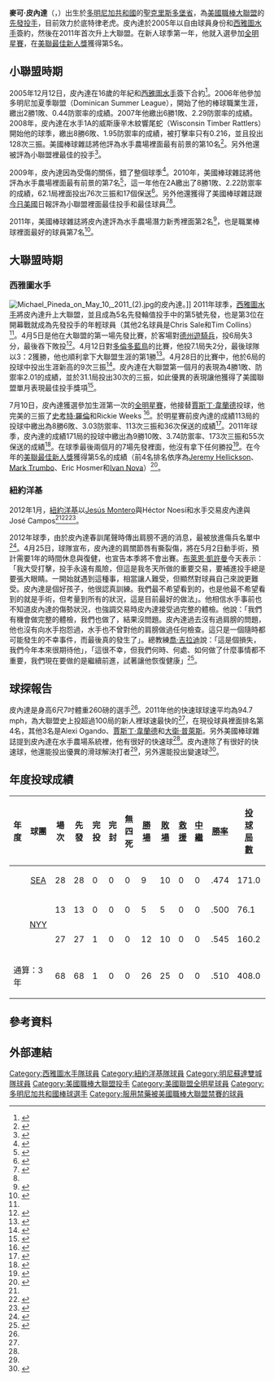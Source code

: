 {{Infobox MLB player
| name        = 麥可·皮內達<br />Michael Pineda 
| image       = Michael Pineda on June 17, 2015.jpg
| width       = 
| team        = 底特律老虎
| number      = 38
| position    = 先發投手
| birthdate   = {{birth date and age|1989|1|18}}
| birthplace  = {{DOM}}[[聖克里斯多堡省|聖克里斯多堡省]]
| bats        = 右
| throws      = 右
| debutleague = 美國職棒大聯盟
| debutdate   = 4月5日
| debutyear   = 2011年
| debutteam   = 西雅圖水手
| statyear    = 2021年球季
| statleague  = 美國職棒大聯盟
| stat1label  = 勝敗投數
| stat1value  = 62–54
| stat2label  = [[防禦率|防禦率]]
| stat2value  = 3.98
| stat3label  = [[三振|三振]]
| stat3value  = 940
| teams       = <nowiki></nowiki>
* [[西雅圖水手|西雅圖水手]] （{{MLBy|2011年}}）
* [[紐約洋基|紐約洋基]] （{{MLBy|2012年}}－{{MLBy|2017年}}）
* [[明尼蘇達雙城|明尼蘇達雙城]]（{{MLBy|2019年}}－{{MLBy|2021年}}）
* [[底特律老虎|底特律老虎]]（{{MLBy|2022年}}－）
|highlights=<nowiki></nowiki>
*[[美國職棒大聯盟全明星賽|全明星賽]] ([[2011年美國職棒大聯盟全明星賽|2011年]])
}}
'''麥可·皮內達'''（{{lang-es|Michael Francisco Pineda Paulino}}，{{bd|1989年|1月18日}}）出生於[[多明尼加共和國|多明尼加共和國]]的[[聖克里斯多堡省|聖克里斯多堡省]]，為[[美國職棒大聯盟|美國職棒大聯盟]]的[[先發投手|先發投手]]，目前效力於底特律老虎。皮內達於2005年以自由球員身份和[[西雅圖水手|西雅圖水手]]簽約，然後在2011年首次升上大聯盟。在新人球季第一年，他就入選參加[[2011年美國職棒大聯盟全明星賽|全明星賽]]，在[[美國職棒大聯盟年度最佳新人獎|美聯最佳新人獎]]獲得第5名。

==小聯盟時期==
2005年12月12日，皮內達在16歲的年紀和[[西雅圖水手|西雅圖水手]]簽下合約<ref name=tradecentral>{{cite web |last=Manuel |first=John |url=http://www.baseballamerica.com/today/majors/trade-central/2012/2612811.html |title=Majors: Trade Central: Yankees Use Montero To Acquire Pineda From Mariners |publisher=BaseballAmerica.com |date=January 13, 2012 |accessdate=January 14, 2012 |archive-date=2017-07-25 |archive-url=https://web.archive.org/web/20170725141518/http://www.baseballamerica.com/today/majors/trade-central/2012/2612811.html |dead-url=no }}</ref>。2006年他參加多明尼加夏季聯盟（Dominican Summer League），開始了他的棒球職業生涯，繳出2勝1敗、0.44防禦率的成績。2007年他繳出6勝1敗、2.29防禦率的成績。2008年，皮內達在水手1A的威斯康辛木紋響尾蛇（Wisconsin Timber Rattlers）開始他的球季，繳出8勝6敗、1.95防禦率的成績，被打擊率只有0.216，並且投出128次三振。美國棒球雜誌將他評為水手農場裡面最有前景的第10名<ref>{{cite web|last=Eddy|first=Matt|url=http://www.baseballamerica.com/today/prospects/rankings/organization-top-10-prospects/2009/267278.html|title=Seattle Mariners top 2009 prospects|publisher=Baseballamerica.com|date=December 5, 2008|accessdate=January 17, 2012|archive-date=2011-12-14|archive-url=https://web.archive.org/web/20111214143133/http://www.baseballamerica.com/today/prospects/rankings/organization-top-10-prospects/2009/267278.html|dead-url=no}}</ref>。另外他還被評為小聯盟裡最佳的投手<ref>{{cite news |first=John |last=Hicke |url=http://www.seattlepi.com/sports/article/M-s-finish-first-wave-of-skipper-interviews-1291520.php |title=M's finish first wave of skipper interviews |publisher=seattlepi.com |date=November 13, 2008 |accessdate=January 14, 2012 |archive-date=2018-06-29 |archive-url=https://web.archive.org/web/20180629234241/https://www.seattlepi.com/sports/article/M-s-finish-first-wave-of-skipper-interviews-1291520.php |dead-url=no }}</ref>。

2009年，皮內達因為受傷的關係，錯了整個球季<ref>{{cite web|url=http://newyork.yankees.mlb.com/news/article.jsp?ymd=20120113&content_id=26345470&vkey=news_nyy&c_id=nyy|first=Lyle|last=Spencer|title=Gutsy deal is worth risk for Mariners, Yankees|publisher=[[Major_League_Baseball_Advanced_Media|Major League Baseball Advanced Media]]|date=September 24, 2011|accessdate=January 14, 2012|archive-date=2012-01-28|archive-url=https://web.archive.org/web/20120128154343/http://newyork.yankees.mlb.com/news/article.jsp?ymd=20120113&content_id=26345470&vkey=news_nyy&c_id=nyy|dead-url=no}}</ref>。2010年，美國棒球雜誌將他評為水手農場裡面最有前景的第7名<ref name=ba2010>{{cite web |last=Eddy |first=Matt |url=http://www.baseballamerica.com/today/prospects/rankings/organization-top-10-prospects/2010/269393.html |title=Seattle Mariners top 2010 prospects |publisher=Baseballamerica.com |date=January 22, 2010 |accessdate=January 14, 2012 |archive-date=2017-04-26 |archive-url=https://web.archive.org/web/20170426144417/http://www.baseballamerica.com/today/prospects/rankings/organization-top-10-prospects/2010/269393.html |dead-url=no }}</ref>，這一年他在2A繳出了8勝1敗、2.22防禦率的成績，62.1局裡面投出76次三振和17個保送<ref>{{cite news |url=http://seattletimes.nwsource.com/html/marinersblog/2012750838_its_official_michael_pineda_sh.html |title=Mariners Blog | It's official: Michael Pineda shut down for rest of year, has "great chance" to make 2011 club, Zduriencik says |newspaper=[[Seattle_Times|Seattle Times]] |date=August 28, 2010 |accessdate=January 14, 2012 |archive-date=2010-10-08 |archive-url=https://web.archive.org/web/20101008031750/http://seattletimes.nwsource.com/html/marinersblog/2012750838_its_official_michael_pineda_sh.html |dead-url=no }}</ref>。另外他還獲得了美國棒球雜誌跟[[今日美國|今日美國]]日報評為小聯盟裡面最佳投手和最佳球員<ref>{{cite news |url=http://seattletimes.nwsource.com/html/marinersblog/2012930093_texas_rangers_at_mariners_sept.html |title=Mariners Blog | Texas Rangers at Mariners: Sept. 17, 2010 game thread |newspaper=Seattle Times |date=September 17, 2010 |accessdate=January 14, 2012 |archive-date=2010-09-20 |archive-url=https://web.archive.org/web/20100920033944/http://seattletimes.nwsource.com/html/marinersblog/2012930093_texas_rangers_at_mariners_sept.html |dead-url=no }}</ref><ref name=tradepr/>。

2011年，美國棒球雜誌將皮內達評為水手農場潛力新秀裡面第2名<ref>{{cite web |last=Glassey |first=Conor |url=http://www.baseballamerica.com/today/prospects/rankings/organization-top-10-prospects/2011/2611021.html |title=Seattle Mariners top 2011 prospects |publisher=Baseballamerica.com |date=December 6, 2010 |accessdate=January 14, 2012 |archive-date=2012-01-16 |archive-url=https://web.archive.org/web/20120116232022/http://www.baseballamerica.com/today/prospects/rankings/organization-top-10-prospects/2011/2611021.html |dead-url=no }}</ref>，也是職業棒球裡面最好的球員第7名<ref name=ba2011>{{cite web |url=http://www.baseballamerica.com/today/prospects/rankings/top-100-prospects/2011/2611328.html |title=Prospects: Rankings: Top 100 Prospects: 2011 Top 100 Prospects |publisher=BaseballAmerica.com |date=February 23, 2011 |accessdate=January 14, 2012 |archive-date=2011-02-26 |archive-url=https://web.archive.org/web/20110226135537/http://www.baseballamerica.com/today/prospects/rankings/top-100-prospects/2011/2611328.html |dead-url=no }}</ref>。


==大聯盟時期==
===西雅圖水手===
[[File:Michael_Pineda_on_May_10,_2011_(2).jpg|right]]的皮內達。]]
2011年球季，[[西雅圖水手|西雅圖水手]]將皮內達升上大聯盟，並且成為5名先發輪值投手中的第5號先發，也是第3位在開幕戰就成為先發投手的年輕球員（其他2名球員是Chris Sale和Tim Collins）<ref name=tradepr/>。4月5日是他在大聯盟的第一場先發比賽，於客場對[[德州遊騎兵|德州遊騎兵]]，投6局失3分，最後吞下敗投<ref>{{cite news|url=http://seattletimes.nwsource.com/html/marinersblog/2014693962_mariners_pleased_with_michael.html|date=April 5, 2011|title=Mariners pleased with Michael Pineda debut|first=Geoff|last=Baker|newspaper=Seattle Times|accessdate=February 11, 2012|archive-date=2011-08-14|archive-url=https://web.archive.org/web/20110814180949/http://seattletimes.nwsource.com/html/marinersblog/2014693962_mariners_pleased_with_michael.html|dead-url=no}}</ref>。4月12日對[[多倫多藍鳥|多倫多藍鳥]]的比賽，他投7.1局失2分，最後球隊以3：2獲勝，他也順利拿下大聯盟生涯的第1勝<ref>{{cite news|url=http://seattletimes.nwsource.com/html/mariners/2014756766_mari13.html|title=Michael Pineda dazzles as Mariners win second straight, 3-2: Rookie pitcher Michael Pineda turned to his trusted heat, striking out seven as the Mariners beat the visiting Blue Jays 3-2 despite an eighth-inning scare|first=Geoff|last=Baker|newspaper=Seattle Times|date=April 12, 2011|accessdate=February 11, 2012|archive-date=2011-08-31|archive-url=https://web.archive.org/web/20110831045027/http://seattletimes.nwsource.com/html/mariners/2014756766_mari13.html|dead-url=no}}</ref>。4月28日的比賽中，他於6局的投球中投出生涯新高的9次三振<ref>{{cite news|url=http://www.mlive.com/tigers/index.ssf/2011/04/video_tigers_offensive_struggl.html|title=Video: Tigers' offensive struggles continue against Seattle Mariners rookie phenom Michael Pineda|date=April 28, 2011|first=James|last=Schmehl|work=MLive.com|accessdate=February 11, 2012|archive-date=2011-07-11|archive-url=https://web.archive.org/web/20110711110220/http://www.mlive.com/tigers/index.ssf/2011/04/video_tigers_offensive_struggl.html|dead-url=no}}</ref>。皮內達在大聯盟第一個月的表現為4勝1敗、防禦率2.01的成績，並於31.1局投出30次的三振，如此優異的表現讓他獲得了美國聯盟單月表現最佳投手獎項<ref>{{cite press release |url=http://mlb.mlb.com/news/press_releases/press_release.jsp?ymd=20110503&content_id=18575660&vkey=pr_mlb&fext=.jsp&c_id=mlb |title=Michael Pineda of the Seattle Mariners voted winner of the Gillette Presents American League Rookie of the Month Award for April | MLB.com: Official Info |publisher=Mlb.mlb.com |date=May 3, 2011 |accessdate=January 14, 2012 |archive-date=2012-11-10 |archive-url=https://web.archive.org/web/20121110132939/http://mlb.mlb.com/news/press_releases/press_release.jsp?ymd=20110503&content_id=18575660&vkey=pr_mlb&fext=.jsp&c_id=mlb |dead-url=no }}</ref>。

7月10日，皮內達獲選參加生涯第一次的[[2011年美國職棒大聯盟全明星賽|全明星賽]]，他接替[[賈斯丁·韋蘭德|賈斯丁·韋蘭德]]投球，他完美的三振了[[史考特·羅倫|史考特·羅倫]]和Rickie Weeks <ref>{{cite news |author=Times |url=http://www.spokesman.com/stories/2011/jul/11/ms-pineda-chosen-to-replace-verlander-on-all-star/ |title=M’s Pineda chosen to replace Verlander on All-Star team – Spokesman.com – July 11, 2011 |publisher=Spokesman.com |date=July 11, 2011 |accessdate=January 14, 2012 |archive-date=2015-10-22 |archive-url=https://web.archive.org/web/20151022122107/http://www.spokesman.com/stories/2011/jul/11/ms-pineda-chosen-to-replace-verlander-on-all-star/ |dead-url=no }}</ref>。於明星賽前皮內達的成績113局的投球中繳出為8勝6敗、3.03防禦率、113次三振和36次保送的成績<ref>{{cite news|last=Christopher |first=Ryan |url=http://sports.yahoo.com/mlb/news?slug=ycn-8795055 |title=Michael Pineda shines for Seattle Mariners in All-Star game: A fan's reaction – MLB – Yahoo! Sports |publisher=Sports.yahoo.com |date=July 13, 2011 |accessdate=January 14, 2012}}</ref>。2011年球季，皮內達的成績171局的投球中繳出為9勝10敗、3.74防禦率、173次三振和55次保送的成績<ref>{{cite news |url=http://espn.go.com/new-york/mlb/story/_/id/7460297/new-york-yankees-deal-jesus-montero-seattle-mariners-michael-pineda-source-says |title=New York Yankees deal Jesus Montero for Seattle Mariners' Michael Pineda, source says – ESPN New York |publisher=Espn.go.com |date=January 13, 2012 |accessdate=January 14, 2012 |archive-date=2016-03-06 |archive-url=https://web.archive.org/web/20160306131049/http://espn.go.com/new-york/mlb/story/_/id/7460297/new-york-yankees-deal-jesus-montero-seattle-mariners-michael-pineda-source-says |dead-url=no }}</ref>。在球季最後兩個月的7場先發裡面，他沒有拿下任何勝投<ref name=trade>{{cite news |url=http://newyork.yankees.mlb.com/news/article.jsp?ymd=20120113&content_id=26344064&vkey=news_nyy&c_id=nyy |title=Mariners, Yanks nearing Michael Pineda, Jesus Montero swap | yankees.com: News |publisher=Newyork.yankees.mlb.com |date=January 13, 2012 |accessdate=January 14, 2012 |archive-date=2012-01-28 |archive-url=https://web.archive.org/web/20120128131900/http://newyork.yankees.mlb.com/news/article.jsp?ymd=20120113&content_id=26344064&vkey=news_nyy&c_id=nyy |dead-url=no }}</ref>。在今年的[[美國職棒大聯盟年度最佳新人獎|美聯最佳新人獎]]獲得第5名的成績（前4名排名依序為[[傑瑞米·海利克森|Jeremy Hellickson]]、[[馬克·川柏|Mark Trumbo]]、Eric Hosmer和[[伊萬·諾瓦|Ivan Nova]]）<ref>{{cite news |url=http://seattletimes.nwsource.com/html/marinersblog/2016766395_michael_pineda_fifth_dustin_ac.html |first=Geoff |last=Baker |title=Mariners Blog | Michael Pineda fifth, Dustin Ackley sixth in AL Rookie of the Year voting | Seattle Times Newspaper |publisher=Seattletimes.nwsource.com |date=November 14, 2011 |accessdate=January 14, 2012 |archive-date=2012-02-29 |archive-url=https://web.archive.org/web/20120229033243/http://seattletimes.nwsource.com/html/marinersblog/2016766395_michael_pineda_fifth_dustin_ac.html |dead-url=no }}</ref>。

===紐約洋基===
2012年1月，[[紐約洋基|紐約洋基]]以[[赫蘇斯·蒙特羅|Jesús Montero]]與Héctor Noesí和水手交易皮內達與José Campos<ref name=trade/><ref name=tradepr>{{cite press release|url=http://newyork.yankees.mlb.com/news/article.jsp?ymd=20120123&content_id=26440572&vkey=pr_nyy&c_id=nyy|title=Yankees acquire RHP Michael Pineda in four-player trade|publisher=Major League Baseball Advanced Media |date=January 23, 2012 |accessdate=January 23, 2012}}</ref><ref>{{cite news|url=http://mlb.mlb.com/news/article.jsp?ymd=20120116&content_id=26360652&vkey=affililiate&c_id=sea|title=Pitching depth allowed Mariners to deal Pineda: Prospects Walker, Paxton a big part of club's future plans|first=Greg|last=Johns|work=MLB.com|publisher=MLB Advanced Media|date=January 16, 2012|accessdate=January 17, 2012}}</ref>。

2012年球季，由於皮內達春訓尾聲時傳出肩膀不適的消息，最被放進傷兵名單中<ref>{{cite news |url=http://mlb.mlb.com/news/article.jsp?ymd=20120330&content_id=27764054&vkey=news_mlb&c_id=mlb |title=Yankees right-hander Michael Pineda to begin year on DL with shoulder tendinitis |work=MLB.com |publisher=Major League Baseball Advanced Media |first1=Bryan |last1=Hoch |first2=Paul |last2=Hagen |date=March 31, 2012 |accessdate=March 31, 2012 |archive-date=2012-05-02 |archive-url=https://web.archive.org/web/20120502170551/http://mlb.mlb.com/news/article.jsp?ymd=20120330&content_id=27764054&vkey=news_mlb&c_id=mlb |dead-url=no }}</ref>。4月25日，球隊宣布，皮內達的肩關節唇有撕裂傷，將在5月2日動手術，預計需要1年的時間休息與復健，也宣告本季將不會出賽。[[布萊恩·凱許曼|布萊恩·凱許曼]]今天表示：「我大受打擊，投手永遠有風險，但這是我冬天所做的重要交易，要補進投手總是要張大眼睛。一開始就遇到這種事，相當讓人難受，但顯然對球員自己來說更難受。皮內達是個好孩子，他很認真訓練。我們最不希望看到的，也是他最不希望看到的就是手術，但考量到所有的狀況，這是目前最好的做法」。他相信水手事前也不知道皮內達的傷勢狀況，也強調交易時皮內達接受過完整的體檢。他說：「我們有機會做完整的體檢，我們也做了，結果沒問題。皮內達過去沒有過肩膀的問題，他也沒有向水手抱怨過，水手也不曾對他的肩膀做過任何檢查。這只是一個隨時都可能發生的不幸事件，而最後真的發生了」。總教練[[喬·吉拉迪|喬·吉拉迪]]說：「這是個損失，我們今年本來很期待他」，「這很不幸，但我們何時、何處、如何做了什麼事情都不重要，我們現在要做的是繼續前進，試著讓他恢復健康」<ref>{{cite news|url=http://espn.go.com/new-york/mlb/story/_/id/7855551/new-york-yankees-michael-pineda-2012-shoulder-injury|title=Michael Pineda out for 2012"|date=April 25, 2012|accessdate=April 25, 2012|first=Wallace|last=Matthews|publisher=ESPN|work=ESPN New York|archive-date=2012-04-26|archive-url=https://web.archive.org/web/20120426113308/http://espn.go.com/new-york/mlb/story/_/id/7855551/new-york-yankees-michael-pineda-2012-shoulder-injury|dead-url=no}}</ref>。


==球探報告==
皮內達是身高6尺7吋體重260磅的選手<ref name=trade/>。2011年他的快速球球速平均為94.7 mph，為大聯盟史上投超過100局的新人裡球速最快的<ref name=tradecentral/>，在現役球員裡面排名第4名，其他3名是Alexi Ogando、[[賈斯丁·韋蘭德|賈斯丁·韋蘭德]]和[[大衛·普萊斯|大衛·普萊斯]]。另外美國棒球雜誌提到皮內達在水手農場系統裡，他有很好的快速球<ref name=ba2010/>。皮內達除了有很好的快速球，他還能投出優異的滑球解決打者<ref name=ba2011/>，另外還能投出變速球<ref>{{cite news|url=http://espn.go.com/blog/new-york/yankees/post/_/id/26241/pineda-is-not-a-finished-product|title=Pineda is "not a finished product"|date=January 17, 2012|accessdate=January 17, 2012|first=Andrew|last=Marchand|publisher=ESPN|work=ESPN New York|archive-date=2012-03-06|archive-url=https://web.archive.org/web/20120306040504/http://espn.go.com/blog/new-york/yankees/post/_/id/26241/pineda-is-not-a-finished-product|dead-url=no}}</ref>。


== 年度投球成績 ==
{| class="wikitable" style="text-align:right; font-size:small"
|-bgcolor="#efefef"
!年度||球團||場次||先發||完投||完封||無<br/>四<br/>死||[[勝利投手|勝場]]||[[敗戰投手|敗場]]||[[救援成功|救援]]||[[中繼成功|中繼]]||[[勝率|勝率]]||[[投球局數|投<br/>球<br/>局<br/>數]]||[[安打|被<br/>安<br/>打]]||[[全壘打|被<br/>全<br/>壘<br/>打<br/>]]||[[保送|保送]]||[[敬遠|敬遠]]||[[觸身球|觸<br/>身<br/>球]]||[[三振|三振]]||失分||[[自責分|自<br/>責<br/>分]]||[[防禦率|防<br/>禦<br/>率]]||[[WHIP|WHIP]]
|-
|style="text-align:center;"|{{by2|2011}}
|style="text-align:center;"|[[西雅圖水手|SEA]]
|28||28||0||0||0||9||10||0||0||.474||171.0||133||18||55||1||5||173||76||71||3.74||1.10
|-
|style="text-align:center;"|{{by2|2014}}
|rowspan="2" style="text-align:center;"|[[紐約洋基|NYY]]
|13||13||0||0||0||5||5||0||0||.500||76.1||56||5||7||0||0||59||18||16||1.89||0.83
|-
|style="text-align:center;"|{{by2|2015}}
|27||27||1||0||0||12||10||0||0||.545||160.2||176||21||21||0||3||156||83||78||4.37||1.23
|-
!colspan="2"|通算：3年
|68||68||1||0||0||26||25||0||0||.510||408.0||365||44||83||1||8||388||177||165||3.64||1.10
|}


==參考資料==
{{reflist|30em}}

==外部連結==
{{commons category|Michael Pineda}}
{{baseballstats |mlb=501381 |espn=30937 |br=p/pinedmi01 |fangraphs=paL06503 |cube=Michael-Pineda |brm=pineda001mic}}

{{底特律老虎隊當前登錄名單}}

{{DEFAULTSORT:Pineda, Michael}}
[[Category:西雅圖水手隊球員|Category:西雅圖水手隊球員]]
[[Category:紐約洋基隊球員|Category:紐約洋基隊球員]]
[[Category:明尼蘇達雙城隊球員|Category:明尼蘇達雙城隊球員]]
[[Category:美國職棒大聯盟投手|Category:美國職棒大聯盟投手]]
[[Category:美國聯盟全明星球員|Category:美國聯盟全明星球員]]
[[Category:多明尼加共和國棒球選手|Category:多明尼加共和國棒球選手]]
[[Category:服用禁藥被美國職棒大聯盟禁賽的球員|Category:服用禁藥被美國職棒大聯盟禁賽的球員]]